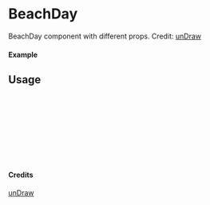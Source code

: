 
<Meta of={BeachDay} title="unDraw/BeachDay" />

# BeachDay

BeachDay component with different props.
Credit: [unDraw](https://undraw.co/illustrations)

#### Example

<Canvas of={BeachDay.Primary} />

## Usage

```ts
import { BeachDay } from "yadl-ui";

const Example = () => {
  return (
      <BeachDay />
  );
};

export default Example;
```

#### Credits
[unDraw](https://undraw.co/illustrations)
